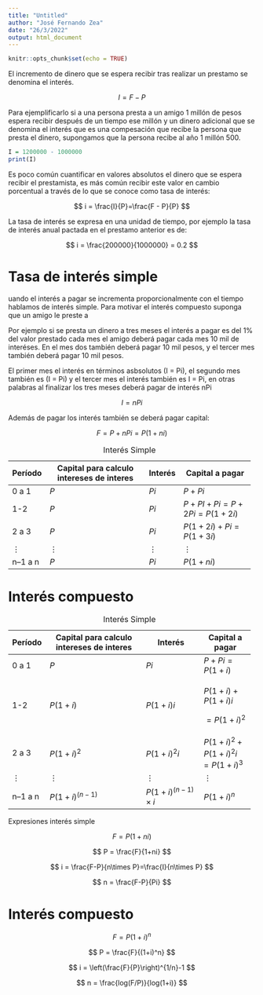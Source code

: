 ---
title: "Untitled"
author: "José Fernando Zea"
date: "26/3/2022"
output: html_document
---

```{r setup, include=FALSE}
knitr::opts_chunk$set(echo = TRUE)
```

El incremento de dinero que se espera recibir tras realizar un prestamo se denomina el interés.

$$
I = F - P
$$

Para ejemplificarlo si a una persona presta a un amigo 1 millón de pesos espera recibir después de un tiempo ese millón y un dinero adicional que se denomina el interés que es una compesación que recibe la persona que presta el dinero, supongamos que la persona recibe al año 1 millón 500.

```{r}
I = 1200000 - 1000000
print(I)
```

Es poco común cuantificar en valores absolutos el dinero que se espera recibir el prestamista, es más común recibir este valor en cambio porcentual a través de lo que se conoce como tasa de interés:

$$
i =  \frac{I}{P}=\frac{F - P}{P}
$$

La tasa de interés se expresa en una unidad de tiempo, por ejemplo la tasa de interés anual pactada en el prestamo anterior es de:

$$
i = \frac{200000}{1000000} = 0.2
$$

# Tasa de interés simple

uando el interés a pagar se incrementa proporcionalmente con el tiempo hablamos de interés simple. Para motivar el interés compuesto suponga que un amigo le preste a

Por ejemplo si se presta un dinero a tres meses el interés a pagar es del 1% del valor prestado cada mes el amigo deberá pagar cada mes 10 mil de interéses. En el mes dos también deberá pagar 10 mil pesos, y el tercer mes también deberá pagar 10 mil pesos.

El primer mes el interés en términos asbsolutos (I = Pi), el segundo mes también es (I = Pi) y el tercer mes el interés también es I = Pi, en otras palabras al finalizar los tres meses deberá pagar de interés nPi

$$
I = nPi
$$

Además de pagar los interés también se deberá pagar capital:

$$F = P + nPi = P(1+ni)$$

+------------+-------------------------------------------+------------+-------------------------------+
| Período    | Capital para calculo intereses de interes | Interés    | Capital a pagar               |
+============+===========================================+============+===============================+
| 0 a 1      | $P$                                       | $Pi$       | $P+Pi$                        |
+------------+-------------------------------------------+------------+-------------------------------+
| 1-2        | $P$                                       | $Pi$       | $P+PI + Pi = P+2Pi = P(1+2i)$ |
+------------+-------------------------------------------+------------+-------------------------------+
| 2 a 3      | $P$                                       | $Pi$       | $P(1+2i) + Pi = P (1+3i)$     |
+------------+-------------------------------------------+------------+-------------------------------+
| $\vdots$   | $\vdots$                                  | $\vdots$   | $\vdots$                      |
+------------+-------------------------------------------+------------+-------------------------------+
| n--1 a n   | $P$                                       | $Pi$       | $P(1+ni)$                     |
+------------+-------------------------------------------+------------+-------------------------------+

: Interés Simple

# Interés compuesto

+------------+-------------------------------------------+--------------------------+----------------------+
| Período    | Capital para calculo intereses de interes | Interés                  | Capital a pagar      |
+============+===========================================+==========================+======================+
| 0 a 1      | $P$                                       | $Pi$                     | $P+Pi=P(1+i)$        |
+------------+-------------------------------------------+--------------------------+----------------------+
| 1-2        | $P(1+i)$                                  | $P(1+i)i$                | $P(1+i) + P(1+i)i$   |
|            |                                           |                          |                      |
|            |                                           |                          | $=P(1+i)^2$          |
+------------+-------------------------------------------+--------------------------+----------------------+
| 2 a 3      | $P(1+i)^2$                                | $P(1+i)^2i$              | $P(1+i)^2+P(1+i)^2i$ |
|            |                                           |                          | $=P(1+i)^3$          |
+------------+-------------------------------------------+--------------------------+----------------------+
| $\vdots$   | $\vdots$                                  | $\vdots$                 | $\vdots$             |
+------------+-------------------------------------------+--------------------------+----------------------+
| n--1 a n   | $P(1+i)^{(n-1)}$                          | $P(1+i)^{(n-1)}\times i$ | $P(1+i)^n$           |
+------------+-------------------------------------------+--------------------------+----------------------+

: Interés Simple

Expresiones interés simple

$$
F = P(1+ni)
$$

$$
P = \frac{F}{1+ni}
$$

$$
i = \frac{F-P}{n\times P}=\frac{I}{n\times P}
$$

$$
n = \frac{F-P}{Pi}
$$

# Interés compuesto

$$
F = P(1+i)^n
$$

$$
P = \frac{F}{(1+i)^n}
$$

$$
i = \left(\frac{F}{P}\right)^{1/n}-1
$$

$$
n = \frac{log(F/P)}{log(1+i)}
$$
